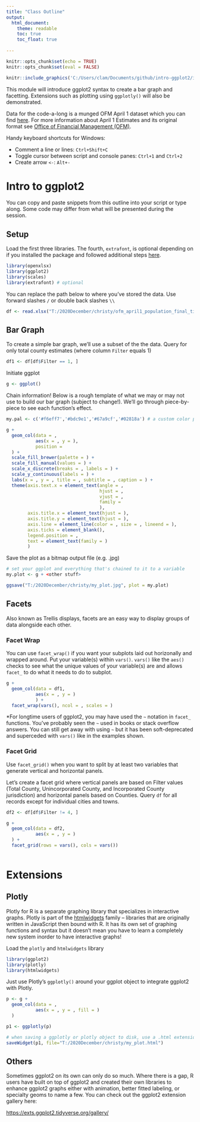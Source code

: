 ```yaml
---
title: "Class Outline"
output: 
  html_document:
    theme: readable
    toc: true
    toc_float: true
    
---
```


```r
knitr::opts_chunk$set(echo = TRUE)
knitr::opts_chunk$set(eval = FALSE)
```

```{=html}
<style type="text/css">
  .figure {
    float: right;
    text-align: center;
    width: 50%;
  }
</style>
```

```r
knitr::include_graphics('C:/Users/clam/Documents/github/intro-ggplot2/images/ggplot2_masterpiece.png')
```

This module will introduce ggplot2 syntax to create a bar graph and facetting. Extensions such as plotting using `ggplotly()` will also be demonstrated. 

Data for the code-a-long is a munged OFM April 1 dataset which you can find [here](). For more information about April 1 Estimates and its original format see [Office of Financial Management (OFM)](https://www.ofm.wa.gov/washington-data-research/population-demographics/population-estimates/april-1-official-population-estimates). 

Handy keyboard shortcuts for Windows:

- Comment a line or lines: `Ctrl+Shift+C`
- Toggle cursor between script and console panes: `Ctrl+1` and `Ctrl+2`
- Create arrow `<-`: `Alt+-`

# Intro to ggplot2

You can copy and paste snippets from this outline into your script or type along. Some code may differ from what will be presented during the session.

## Setup
Load the first three libraries. The fourth, `extrafont`, is optional depending on if you installed the package and followed additional steps [here](https://psrc.github.io/intro-ggplot2/content/using_fonts.html).
```r
library(openxlsx)
library(ggplot2)
library(scales)
library(extrafont) # optional
```


You can replace the path below to where you've stored the data. Use forward slashes `/` or double back slashes `\\`
```r
df <- read.xlsx("T:/2020December/christy/ofm_april1_population_final_tidied.xlsx", detectDates = T)
```

## Bar Graph

To create a simple bar graph, we'll use a subset of the the data. Query for only total county estimates (where column `Filter` equals 1)
```r
df1 <- df[df$Filter == 1, ]
```

Initiate ggplot
```r
g <- ggplot()
```


Chain information! Below is a rough template of what we may or may not use to build our bar graph (subject to change!). We'll go through piece-by-piece to see each function's effect. 
```r
my.pal <- c('#f6eff7','#bdc9e1','#67a9cf','#02818a') # a custom color palette

g +
  geom_col(data = , 
           aes(x = , y = ),
           position = 
  ) +
  scale_fill_brewer(palette = ) +
  scale_fill_manual(values = ) +
  scale_x_discrete(breaks = , labels = ) +
  scale_y_continuous(labels = ) +
  labs(x = , y = , title = , subtitle = , caption = ) +
  theme(axis.text.x = element_text(angle = , 
                                   hjust = , 
                                   vjust = ,
                                   family =
                                   ),
        axis.title.x = element_text(hjust = ),
        axis.title.y = element_text(hjust = ),
        axis.line = element_line(color = , size = , lineend = ),
        axis.ticks = element_blank(),
        legend.position = ,
        text = element_text(family = )
        )
```

Save the plot as a bitmap output file (e.g. .jpg)
```r
# set your ggplot and everything that's chained to it to a variable
my.plot <- g + <other stuff>

ggsave("T:/2020December/christy/my_plot.jpg", plot = my.plot)
```

## Facets

Also known as Trellis displays, facets are an easy way to display groups of data alongside each other.

### Facet Wrap

You can use `facet_wrap()` if you want your subplots laid out horizonally and wrapped around. Put your variable(s) within `vars()`. `vars()` like the `aes()` checks to see what the unique values of your variable(s) are and allows `facet_` to do what it needs to do to subplot. 

```r
g +
  geom_col(data = df1, 
           aes(x = , y = )
           ) +
  facet_wrap(vars(), ncol = , scales = )
```

*For longtime users of ggplot2, you may have used the `~` notation in `facet_` functions. You've probably seen the `~` used in books or stack overflow answers. You can still get away with using `~` but it has been soft-deprecated and superceded with `vars()` like in the examples shown. 

### Facet Grid

Use `facet_grid()` when you want to split by at least two variables that generate vertical and horizontal panels.

Let's create a facet grid where vertical panels are based on Filter values (Total County, Unincorporated County, and Incorporated County jurisdiction) and horizontal panels based on Counties. Query `df` for all records except for individual cities and towns.
```r
df2 <- df[df$Filter != 4, ]
```


```r
g +
  geom_col(data = df2, 
           aes(x = , y = )
  ) +
  facet_grid(rows = vars(), cols = vars()) 
  
```



# Extensions 

## Plotly

Plotly for R is a separate graphing library that specializes in interactive graphs. Plotly is part of the [htmlwidgets](https://www.htmlwidgets.org/showcase_plotly.html) family -- libraries that are originally written in JavaScript then bound with R. It has its own set of graphing functions and syntax but it doesn't mean you have to learn a completely new system inorder to have interactive graphs! 

Load the `plotly` and `htmlwidgets` library
```r
library(ggplot2)
library(plotly)
library(htmlwidgets)
```

Just use Plotly's `ggplotly()` around your ggplot object to integrate ggplot2 with Plotly.
```r
p <- g +
  geom_col(data = , 
           aes(x = , y = , fill = )
  )

p1 <- ggplotly(p)

# when saving a ggplotly or plotly object to disk, use a .html extension
saveWidget(p1, file="T:/2020December/christy/my_plot.html")  
```

## Others

Sometimes ggplot2 on its own can only do so much. Where there is a gap, R users have built on top of ggplot2 and created their own libraries to enhance ggplot2 graphs either with animation, better fitted labeling, or specialty geoms to name a few. You can check out the ggplot2 extension gallery here:

[https://exts.ggplot2.tidyverse.org/gallery/](https://exts.ggplot2.tidyverse.org/gallery/)

